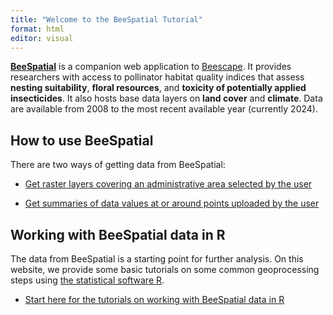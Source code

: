 ```yaml
---
title: "Welcome to the BeeSpatial Tutorial"
format: html
editor: visual
---
```


[**BeeSpatial**](https://beesuite.psu.edu/beespatial/) is a companion web application to [Beescape](https://beescape.psu.edu/). It provides researchers with access to pollinator habitat quality indices that assess **nesting suitability**, **floral resources**, and **toxicity of potentially applied insecticides**. It also hosts base data layers on **land cover** and **climate**. Data are available from 2008 to the most recent available year (currently 2024).

## How to use BeeSpatial

There are two ways of getting data from BeeSpatial:

-   [Get raster layers covering an administrative area selected by the user](BeeSpatialBound.qmd)

-   [Get summaries of data values at or around points uploaded by the user](BeeSpatialPts.qmd)

## Working with BeeSpatial data in R

The data from BeeSpatial is a starting point for further analysis. On this website, we provide some basic tutorials on some common geoprocessing steps using [the statistical software R](https://www.r-project.org/).

-   [Start here for the tutorials on working with BeeSpatial data in R](introgis.qmd)
